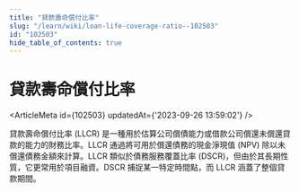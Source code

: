 ```yaml
---
title: "貸款壽命償付比率"
slug: "/learn/wiki/loan-life-coverage-ratio--102503"
id: "102503"
hide_table_of_contents: true
---
```



# 貸款壽命償付比率

<ArticleMeta id={102503} updatedAt={'2023-09-26 13:59:02'} />
<div className='border-solid border-b border-t-0 my-4 border-[var(--ifm-color-gray-300)]' />

貸款壽命償付比率 (LLCR) 是一種用於估算公司償債能力或借款公司償還未償還貸款的能力的財務比率。LLCR 通過將可用於償還債務的現金淨現值 (NPV) 除以未償還債務金額來計算。LLCR 類似於債務服務覆蓋比率 (DSCR)，但由於其長期性質，它更常用於項目融資。DSCR 捕捉某一特定時間點，而 LLCR 涵蓋了整個貸款期間。
